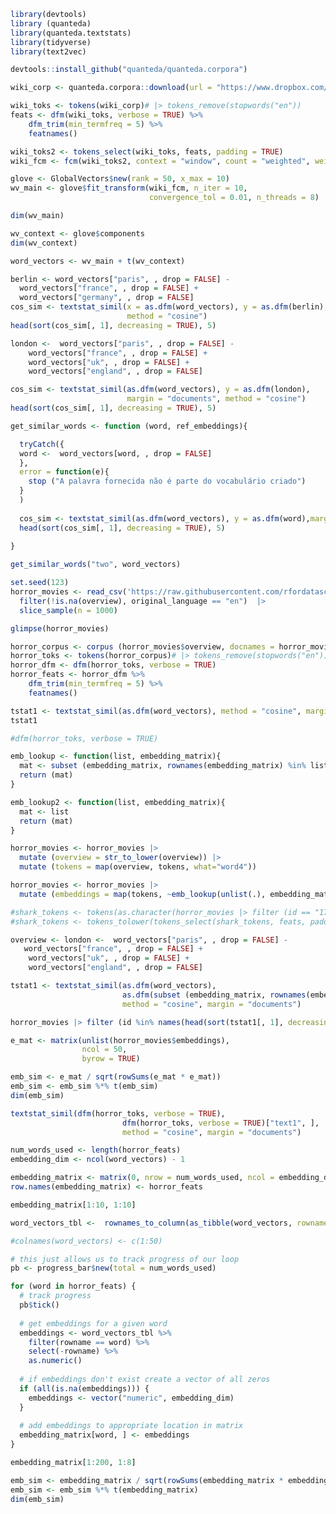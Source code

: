 
```r
library(devtools)
library (quanteda)
library(quanteda.textstats)
library(tidyverse)
library(text2vec)

devtools::install_github("quanteda/quanteda.corpora")

wiki_corp <- quanteda.corpora::download(url = "https://www.dropbox.com/s/9mubqwpgls3qi9t/data_corpus_wiki.rds?dl=1")
```
```r

wiki_toks <- tokens(wiki_corp)# |> tokens_remove(stopwords("en"))
feats <- dfm(wiki_toks, verbose = TRUE) %>%
    dfm_trim(min_termfreq = 5) %>%
    featnames()
```
```r
wiki_toks2 <- tokens_select(wiki_toks, feats, padding = TRUE)
wiki_fcm <- fcm(wiki_toks2, context = "window", count = "weighted", weights = 1 / (1:5), tri = TRUE)
```

```r
glove <- GlobalVectors$new(rank = 50, x_max = 10)
wv_main <- glove$fit_transform(wiki_fcm, n_iter = 10,
                               convergence_tol = 0.01, n_threads = 8)
```
```r
dim(wv_main)
```

```r
wv_context <- glove$components
dim(wv_context)
```

```r
word_vectors <- wv_main + t(wv_context)

```

```r
berlin <- word_vectors["paris", , drop = FALSE] -
  word_vectors["france", , drop = FALSE] +
  word_vectors["germany", , drop = FALSE]
cos_sim <- textstat_simil(x = as.dfm(word_vectors), y = as.dfm(berlin),
                          method = "cosine")
head(sort(cos_sim[, 1], decreasing = TRUE), 5)
```

```r
london <-  word_vectors["paris", , drop = FALSE] -
    word_vectors["france", , drop = FALSE] +
    word_vectors["uk", , drop = FALSE] +
    word_vectors["england", , drop = FALSE]

cos_sim <- textstat_simil(as.dfm(word_vectors), y = as.dfm(london),
                          margin = "documents", method = "cosine")
head(sort(cos_sim[, 1], decreasing = TRUE), 5)
```

```r
get_similar_words <- function (word, ref_embeddings){

  tryCatch({
  word <-  word_vectors[word, , drop = FALSE]
  },
  error = function(e){
    stop ("A palavra fornecida não é parte do vocabulário criado")
  }
  )
  
  cos_sim <- textstat_simil(as.dfm(word_vectors), y = as.dfm(word),margin = "documents", method = "cosine")
  head(sort(cos_sim[, 1], decreasing = TRUE), 5)
  
}

get_similar_words("two", word_vectors)
```

```r
set.seed(123)
horror_movies <- read_csv('https://raw.githubusercontent.com/rfordatascience/tidytuesday/master/data/2022/2022-11-01/horror_movies.csv')  |> 
  filter(!is.na(overview), original_language == "en")  |> 
  slice_sample(n = 1000)

glimpse(horror_movies)
```

```r
horror_corpus <- corpus (horror_movies$overview, docnames = horror_movies$id, docvars = horror_movies$title)
horror_toks <- tokens(horror_corpus)# |> tokens_remove(stopwords("en"))
horror_dfm <- dfm(horror_toks, verbose = TRUE)
horror_feats <- horror_dfm %>%
    dfm_trim(min_termfreq = 5) %>%
    featnames()
```
```r
tstat1 <- textstat_simil(as.dfm(word_vectors), method = "cosine", margin = "documents")
tstat1
```



```r
#dfm(horror_toks, verbose = TRUE)

emb_lookup <- function(list, embedding_matrix){
  mat <- subset (embedding_matrix, rownames(embedding_matrix) %in% list)
  return (mat)
}

emb_lookup2 <- function(list, embedding_matrix){
  mat <- list
  return (mat)
}

horror_movies <- horror_movies |> 
  mutate (overview = str_to_lower(overview)) |> 
  mutate (tokens = map(overview, tokens, what="word4")) 

horror_movies <- horror_movies |> 
  mutate (embeddings = map(tokens, ~emb_lookup(unlist(.), embedding_matrix)))

#shark_tokens <- tokens(as.character(horror_movies |> filter (id == "17911") |> select (overview)), what = "word4")
#shark_tokens <- tokens_tolower(tokens_select(shark_tokens, feats, padding = TRUE))

overview <- london <-  word_vectors["paris", , drop = FALSE] -
   word_vectors["france", , drop = FALSE] +
    word_vectors["uk", , drop = FALSE] +
    word_vectors["england", , drop = FALSE]

tstat1 <- textstat_simil(as.dfm(word_vectors), 
                         as.dfm(subset (embedding_matrix, rownames(embedding_matrix) %in% unlist(shark_tokens))),
                         method = "cosine", margin = "documents")

horror_movies |> filter (id %in% names(head(sort(tstat1[, 1], decreasing = TRUE), 5)))

```

```r
e_mat <- matrix(unlist(horror_movies$embeddings),
                ncol = 50,
                byrow = TRUE)

emb_sim <- e_mat / sqrt(rowSums(e_mat * e_mat))
emb_sim <- emb_sim %*% t(emb_sim)
dim(emb_sim)

```


```r
textstat_simil(dfm(horror_toks, verbose = TRUE), 
                         dfm(horror_toks, verbose = TRUE)["text1", ],
                         method = "cosine", margin = "documents")
```


```r
num_words_used <- length(horror_feats)
embedding_dim <- ncol(word_vectors) - 1

embedding_matrix <- matrix(0, nrow = num_words_used, ncol = embedding_dim)
row.names(embedding_matrix) <- horror_feats

embedding_matrix[1:10, 1:10]


```


```r
word_vectors_tbl <-  rownames_to_column(as_tibble(word_vectors, rownames=NA))
```


```r
#colnames(word_vectors) <- c(1:50)

# this just allows us to track progress of our loop
pb <- progress_bar$new(total = num_words_used)

for (word in horror_feats) {
  # track progress
  pb$tick()
  
  # get embeddings for a given word
  embeddings <- word_vectors_tbl %>%
    filter(rowname == word) %>%
    select(-rowname) %>% 
    as.numeric()
  
  # if embeddings don't exist create a vector of all zeros
  if (all(is.na(embeddings))) {
    embeddings <- vector("numeric", embedding_dim)
  }
  
  # add embeddings to appropriate location in matrix
  embedding_matrix[word, ] <- embeddings
}
```
```r
embedding_matrix[1:200, 1:8]
```

```r
emb_sim <- embedding_matrix / sqrt(rowSums(embedding_matrix * embedding_matrix))
emb_sim <- emb_sim %*% t(embedding_matrix)
dim(emb_sim)
```

